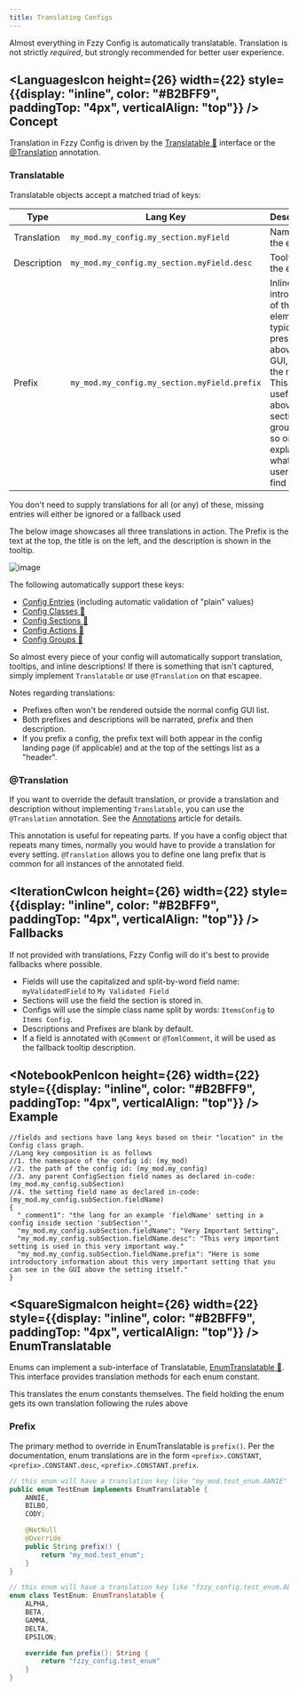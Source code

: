 ```yaml
---
title: Translating Configs
---
```


Almost everything in Fzzy Config is automatically translatable. Translation is not strictly *required*, but strongly recommended for better user experience.

## <div><LanguagesIcon height={26} width={22} style={{display: "inline", color: "#B2BFF9", paddingTop: "4px", verticalAlign: "top"}} /> Concept</div>
Translation in Fzzy Config is driven by the [Translatable 🔗](https://fzzyhmstrs.github.io/fconfig/-fzzy%20-config/me.fzzyhmstrs.fzzy_config.util/-translatable/index.html) interface or the [@Translation](annotations/Translation) annotation.

### Translatable
Translatable objects accept a matched triad of keys:

| Type        | Lang Key                                     | Description                                                                                                                                                                           |
|-------------|----------------------------------------------|---------------------------------------------------------------------------------------------------------------------------------------------------------------------------------------|
| Translation | `my_mod.my_config.my_section.myField`        | Name of the element                                                                                                                                                                   |
| Description | `my_mod.my_config.my_section.myField.desc`   | Tooltip of the element                                                                                                                                                                |
| Prefix      | `my_mod.my_config.my_section.myField.prefix` | Inline introduction of the element, typically presented above it in a GUI, hence the name. This is useful above sections, groups, and so on to explain what the user will find within |

<Callout variant="info">
You don't need to supply translations for all (or any) of these, missing entries will either be ignored or a fallback used
</Callout>

The below image showcases all three translations in action. The Prefix is the text at the top, the title is on the left, and the description is shown in the tooltip.

![image](https://github.com/user-attachments/assets/ac7f8fa4-17e2-4d7e-b9df-fbac178b97dd)


The following automatically support these keys:
* [Config Entries](Validation) (including automatic validation of "plain" values)
* [Config Classes 🔗](https://fzzyhmstrs.github.io/fconfig/-fzzy%20-config/me.fzzyhmstrs.fzzy_config.config/-config/index.html)
* [Config Sections 🔗](https://fzzyhmstrs.github.io/fconfig/-fzzy%20-config/me.fzzyhmstrs.fzzy_config.config/-config-section/index.html)
* [Config Actions 🔗](https://fzzyhmstrs.github.io/fconfig/-fzzy%20-config/me.fzzyhmstrs.fzzy_config.config/-config-action/index.html)
* [Config Groups 🔗](https://fzzyhmstrs.github.io/fconfig/-fzzy%20-config/me.fzzyhmstrs.fzzy_config.config/-config-group/index.html)

So almost every piece of your config will automatically support translation, tooltips, and inline descriptions! If there is something that isn't captured, simply implement `Translatable` or use `@Translation` on that escapee.

Notes regarding translations:
* Prefixes often won't be rendered outside the normal config GUI list.
* Both prefixes and descriptions will be narrated, prefix and then description.
* If you prefix a config, the prefix text will both appear in the config landing page (if applicable) and at the top of the settings list as a "header".

### @Translation
If you want to override the default translation, or provide a translation and description without implementing `Translatable`, you can use the `@Translation` annotation. See the [Annotations](annotations/Translation) article for details.

This annotation is useful for repeating parts. If you have a config object that repeats many times, normally you would have to provide a translation for every setting. `@Translation` allows you to define one lang prefix that is common for all instances of the annotated field.

## <div><IterationCwIcon height={26} width={22} style={{display: "inline", color: "#B2BFF9", paddingTop: "4px", verticalAlign: "top"}} /> Fallbacks</div>
If not provided with translations, Fzzy Config will do it's best to provide fallbacks where possible.
* Fields will use the capitalized and split-by-word field name: `myValidatedField` to `My Validated Field`
* Sections will use the field the section is stored in.
* Configs will use the simple class name split by words: `ItemsConfig` to `Items Config`.
* Descriptions and Prefixes are blank by default.
* If a field is annotated with `@Comment` or `@TomlComment`, it will be used as the fallback tooltip description.

## <div><NotebookPenIcon height={26} width={22} style={{display: "inline", color: "#B2BFF9", paddingTop: "4px", verticalAlign: "top"}} /> Example</div>

```json5
//fields and sections have lang keys based on their "location" in the Config class graph.
//Lang key composition is as follows
//1. the namespace of the config id: (my_mod)
//2. the path of the config id: (my_mod.my_config)
//3. any parent ConfigSection field names as declared in-code: (my_mod.my_config.subSection)
//4. the setting field name as declared in-code: (my_mod.my_config.subSection.fieldName)
{
  "_comment1": "the lang for an example 'fieldName' setting in a config inside section 'subSection'",
  "my_mod.my_config.subSection.fieldName": "Very Important Setting",
  "my_mod.my_config.subSection.fieldName.desc": "This very important setting is used in this very important way."
  "my_mod.my_config.subSection.fieldName.prefix": "Here is some introductory information about this very important setting that you can see in the GUI above the setting itself."
}
```

## <div><SquareSigmaIcon height={26} width={22} style={{display: "inline", color: "#B2BFF9", paddingTop: "4px", verticalAlign: "top"}} /> EnumTranslatable</div>
Enums can implement a sub-interface of Translatable, [EnumTranslatable 🔗](https://fzzyhmstrs.github.io/fconfig/-fzzy%20-config/me.fzzyhmstrs.fzzy_config.util/-enum-translatable/index.html). This interface provides translation methods for each enum constant.

<Callout variant="info">
This translates the enum constants themselves. The field holding the enum gets its own translation following the rules above
</Callout>

### Prefix
The primary method to override in EnumTranslatable is `prefix()`. Per the documentation, enum translations are in the form `<prefix>.CONSTANT`, `<prefix>.CONSTANT.desc`, `<prefix>.CONSTANT.prefix`.

<CodeTabs>

```java !!tabs Java
// this enum will have a translation key like "my_mod.test_enum.ANNIE" etc.
public enum TestEnum implements EnumTranslatable {
    ANNIE,
    BILBO,
    CODY;

    @NotNull
    @Override
    public String prefix() {
        return "my_mod.test_enum";
    }
}
```

```kotlin !!tabs Kotlin
// this enum will have a translation key like "fzzy_config.test_enum.ALPHA" etc.
enum class TestEnum: EnumTranslatable {
    ALPHA,
    BETA,
    GAMMA,
    DELTA,
    EPSILON;

    override fun prefix(): String {
        return "fzzy_config.test_enum"
    }
}
```

</CodeTabs>